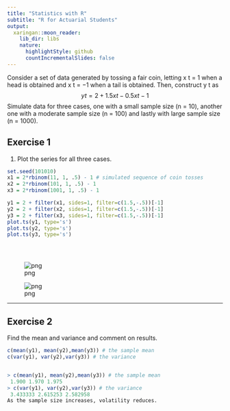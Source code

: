 ```yaml
---
title: "Statistics with R"
subtitle: "R for Actuarial Students"
output:
  xaringan::moon_reader:
    lib_dir: libs
    nature:
      highlightStyle: github
      countIncrementalSlides: false
---
```



Consider a set of data generated by tossing a fair coin, letting x t = 1 when a head is obtained
and x t = −1 when a tail is obtained. Then, construct y t as
$$y t = 2 + 1.5x t − 0.5x t−1$$
Simulate data for three cases, one with a small sample size (n = 10), another one with a
moderate sample size (n = 100) and lastly with large sample size (n = 1000).


## Exercise 1
1.  Plot the series for all three cases.



```r

set.seed(101010)
x1 = 2*rbinom(11, 1, .5) - 1 # simulated sequence of coin tosses
x2 = 2*rbinom(101, 1, .5) - 1
x3 = 2*rbinom(1001, 1, .5) - 1
```


```r
y1 = 2 + filter(x1, sides=1, filter=c(1.5,-.5))[-1]
y2 = 2 + filter(x2, sides=1, filter=c(1.5,-.5))[-1]
y3 = 2 + filter(x3, sides=1, filter=c(1.5,-.5))[-1]
plot.ts(y1, type='s')
plot.ts(y2, type='s')
plot.ts(y3, type='s')





```


![png](output_2_0.png)



![png](output_2_1.png)


---


## Exercise 2 

Find the mean and variance and comment on results.




```r



c(mean(y1), mean(y2),mean(y3)) # the sample mean
c(var(y1), var(y2),var(y3)) # the variance


> c(mean(y1), mean(y2),mean(y3)) # the sample mean
 1.900 1.970 1.975
> c(var(y1), var(y2),var(y3)) # the variance
 3.433333 2.615253 2.582958
As the sample size increases, volatility reduces.

```

